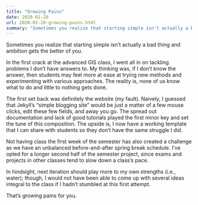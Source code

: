 ```yaml
---
title: "Growing Pains"
date: 2020-02-20
url: 2020-02-20-growing-pains.html
summary: "Sometimes you realize that starting simple isn't actually a bad thing and that ambition can get the better of you. As long as we got each other... growing pains!"
---
```


Sometimes you realize that starting simple isn't actually a bad thing and ambition gets the better of you.

In the first crack at the advanced GIS class, I went all in on tackling problems I don't have answers to.
My thinking was, if I don't know the answer, then students may feel more at ease at trying new methods and experimenting with various approaches.
The reality is, none of us know what to do and little to nothing gets done.

The first set back was definitely the website (my fault).
Naively, I guessed that Jekyll's "simple blogging site" would be just a matter of a few mouse clicks, edit these few fields, and away you go.
The spread out documentation and lack of good tutorials played the first minor key and set the tune of this composition.
The upside is, I now have a working template that I can share with students so they don't have the same struggle I did.

Not having class the first week of the semester has also created a challenge as we have an unbalanced before-and-after spring break schedule.
I've opted for a longer second half of the semester project, since exams and projects in other classes tend to slow down a class's pace.

In hindsight, next iteration should play more to my own strengths (i.e., water); though, I would not have been able to come up with several ideas integral to the class if I hadn't stumbled at this first attempt.

That's growing pains for you.
